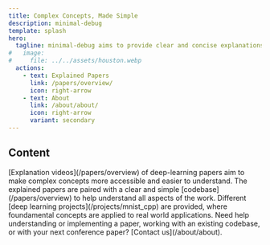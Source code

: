 ```yaml
---
title: Complex Concepts, Made Simple
description: minimal-debug
template: splash
hero:
  tagline: minimal-debug aims to provide clear and concise explanations of cutting-edge deep learning topics.  
#   image:
#     file: ../../assets/houston.webp
  actions:
    - text: Explained Papers
      link: /papers/overview/
      icon: right-arrow
    - text: About
      link: /about/about/
      icon: right-arrow
      variant: secondary
---
```



## Content

<CardGrid >
	<Card title="Video Explanations" icon="open-book" >
		[Explanation videos](/papers/overview) of deep-learning papers aim to make complex concepts more accessible and easier to understand.
	</Card>
	<Card title="Code Implementations" icon="github" >
	The explained papers are paired with a clear and simple [codebase](/papers/overview) to help understand all aspects of the work.
	</Card>
	<Card title="Deep Learning Projects" icon="rocket" >
	Different [deep learning projects](/projects/mnist_cpp) are provided, where foundamental concepts are applied to real world applications.
	</Card>
	<Card title="Support and Consulting" icon="puzzle" >
	Need help understanding or implementing a paper, working with an existing codebase, or with your next conference paper? [Contact us](/about/about).
	</Card>
</CardGrid>
